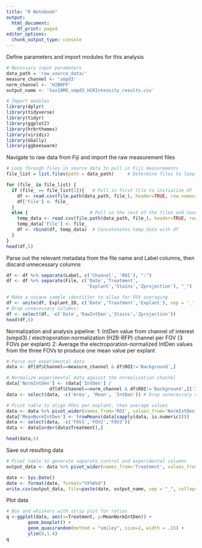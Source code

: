 ```yaml
---
title: "R Notebook"
output:
  html_document:
    df_print: paged
editor_options:
  chunk_output_type: console
---
```

Define parameters and import modules for this analysis

```r
# Necessary input parameters
data_path = 'raw_source_data/'
measure_channel <- 'smpd3'
norm_channel <- 'H2BRFP'
output_name <- 'Sox10MO_smpd3_HCRIntensity_results.csv'

# Import modules
library(dplyr)
library(tidyverse)
library(tidyr)
library(ggplot2)
library(hrbrthemes)
library(viridis)
library(GGally)
library(ggbeeswarm)
```

Navigate to raw data from Fiji and import the raw measurement files

```r
# Loop through files in source data to pull in Fiji measurements
file_list = list.files(path = data_path)     # Determine files to loop through

for (file_ in file_list) {
  if (file_ == file_list[1]){   # Pull in first file to initialize df
    df <- read.csv(file.path(data_path, file_), header=TRUE, row.names=1)
    df['File'] <- file_
  }
  else {                       # Pull in the rest of the files and concatenate
    temp_data <- read.csv(file.path(data_path, file_), header=TRUE, row.names=1)
    temp_data['File'] <- file_
    df <- rbind(df, temp_data)  # Concatenates temp_data with df
  }
}
head(df,5)
```

Parse out the relevant metadata from the file name and Label columns, then 
  discard unnecessary columns

```r
df <- df %>% separate(Label, c('Channel', 'ROI'), ":")
df <- df %>% separate(File, c('Date','Treatment',
                              'Explant','Stains','Zprojection'), "_")

# Make a unique sample identifier to allow for FOV averaging
df <- unite(df, Explant_ID, c('Date','Treatment','Explant'), sep = '_',remove = FALSE) 
# Drop unnecessary columns:
df <- select(df, -c('Date','RawIntDen','Stains','Zprojection'))
head(df,5)
```

Normalization and analysis pipeline:
  1: IntDen value from channel of interest (smpd3) / electroporation normalization (H2B-RFP) 
        channel per FOV (3 FOVs per explant)
  2: Average the electroporation-normalized IntDen values from the three FOVs to produce one 
        mean value per explant
  
```r
# Parse out experimental data
data <- df[df$Channel==measure_channel & df$ROI!='Background',]

# Normalize experimental data against the normalization channel
data['NormIntDen'] <- (data['IntDen'] / 
                df[df$Channel==norm_channel & df$ROI!='Background',]['IntDen'])
data <- select(data, -c('Area', 'Mean', 'IntDen')) # Drop unnecessary cols

# Pivot table to align FOVs per explant, then average values
data <- data %>% pivot_wider(names_from='ROI', values_from='NormIntDen')
data['MeanNormIntDen'] <- (rowMeans(data[sapply(data, is.numeric)]))
data <- select(data, -c('FOV1','FOV2','FOV3'))
data <- data[order(data$Treatment),]

head(data,5)
```

Save out resulting data

```r
# Pivot table to generate separate control and experimental columns
output_data <- data %>% pivot_wider(names_from='Treatment', values_from='MeanNormIntDen')

date <- Sys.Date()
date <- format(date, format="%Y%m%d")
write.csv(output_data, file=paste(date, output_name, sep = "_", collapse = NULL))
```

Plot data

```r

# Box and whiskers with strip plot for ratios
q <-ggplot(data, aes(x=Treatment, y=MeanNormIntDen)) +
        geom_boxplot() +
        geom_quasirandom(method = "smiley", size=2, width = .15) +
        ylim(0,1.4)
q
```

